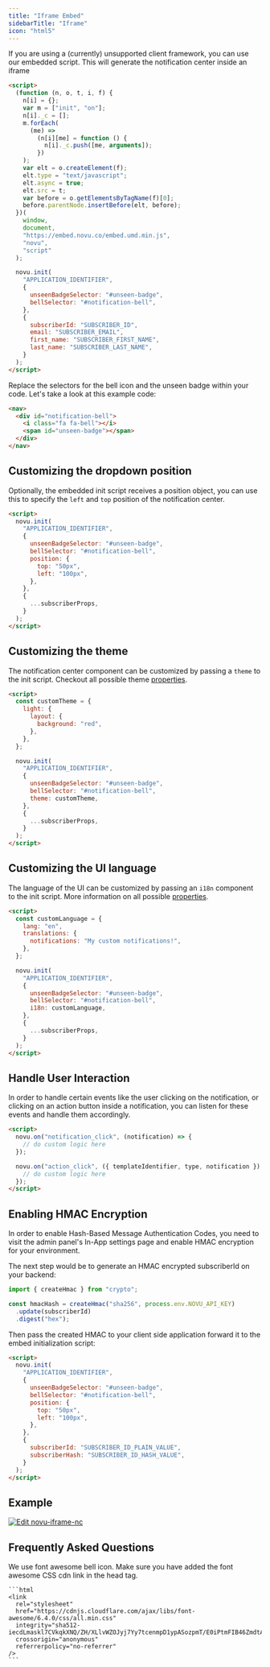 ```yaml
---
title: "Iframe Embed"
sidebarTitle: "Iframe"
icon: "html5"
---
```


If you are using a (currently) unsupported client framework, you can use our embedded script. This will generate the notification center inside an iframe

```html
<script>
  (function (n, o, t, i, f) {
    n[i] = {};
    var m = ["init", "on"];
    n[i]._c = [];
    m.forEach(
      (me) =>
        (n[i][me] = function () {
          n[i]._c.push([me, arguments]);
        })
    );
    var elt = o.createElement(f);
    elt.type = "text/javascript";
    elt.async = true;
    elt.src = t;
    var before = o.getElementsByTagName(f)[0];
    before.parentNode.insertBefore(elt, before);
  })(
    window,
    document,
    "https://embed.novu.co/embed.umd.min.js",
    "novu",
    "script"
  );

  novu.init(
    "APPLICATION_IDENTIFIER",
    {
      unseenBadgeSelector: "#unseen-badge",
      bellSelector: "#notification-bell",
    },
    {
      subscriberId: "SUBSCRIBER_ID",
      email: "SUBSCRIBER_EMAIL",
      first_name: "SUBSCRIBER_FIRST_NAME",
      last_name: "SUBSCRIBER_LAST_NAME",
    }
  );
</script>
```

Replace the selectors for the bell icon and the unseen badge within your code. Let's take a look at this example code:

```html
<nav>
  <div id="notification-bell">
    <i class="fa fa-bell"></i>
    <span id="unseen-badge"></span>
  </div>
</nav>
```

## Customizing the dropdown position

Optionally, the embedded init script receives a position object, you can use this to specify the `left` and `top` position of the notification center.

```html
<script>
  novu.init(
    "APPLICATION_IDENTIFIER",
    {
      unseenBadgeSelector: "#unseen-badge",
      bellSelector: "#notification-bell",
      position: {
        top: "50px",
        left: "100px",
      },
    },
    {
      ...subscriberProps,
    }
  );
</script>
```

## Customizing the theme

The notification center component can be customized by passing a `theme` to the init script. Checkout all possible theme [properties](/notification-center/client/react/api-reference).

```html
<script>
  const customTheme = {
    light: {
      layout: {
        background: "red",
      },
    },
  };

  novu.init(
    "APPLICATION_IDENTIFIER",
    {
      unseenBadgeSelector: "#unseen-badge",
      bellSelector: "#notification-bell",
      theme: customTheme,
    },
    {
      ...subscriberProps,
    }
  );
</script>
```

## Customizing the UI language

The language of the UI can be customized by passing an `i18n` component to the init script. More information on all possible [properties](/notification-center/client/react/customization#customize-the-ui-language).

```html
<script>
  const customLanguage = {
    lang: "en",
    translations: {
      notifications: "My custom notifications!",
    },
  };

  novu.init(
    "APPLICATION_IDENTIFIER",
    {
      unseenBadgeSelector: "#unseen-badge",
      bellSelector: "#notification-bell",
      i18n: customLanguage,
    },
    {
      ...subscriberProps,
    }
  );
</script>
```

## Handle User Interaction

In order to handle certain events like the user clicking on the notification, or clicking on an action button inside a notification, you can listen for these events and handle them accordingly.

```html
<script>
  novu.on("notification_click", (notification) => {
    // do custom logic here
  });

  novu.on("action_click", ({ templateIdentifier, type, notification }) => {
    // do custom logic here
  });
</script>
```

## Enabling HMAC Encryption

In order to enable Hash-Based Message Authentication Codes, you need to visit the admin panel's In-App settings page and enable HMAC encryption for your environment.

The next step would be to generate an HMAC encrypted subscriberId on your backend:

```javascript
import { createHmac } from "crypto";

const hmacHash = createHmac("sha256", process.env.NOVU_API_KEY)
  .update(subscriberId)
  .digest("hex");
```

Then pass the created HMAC to your client side application forward it to the embed initialization script:

```html
<script>
  novu.init(
    "APPLICATION_IDENTIFIER",
    {
      unseenBadgeSelector: "#unseen-badge",
      bellSelector: "#notification-bell",
      position: {
        top: "50px",
        left: "100px",
      },
    },
    {
      subscriberId: "SUBSCRIBER_ID_PLAIN_VALUE",
      subscriberHash: "SUBSCRIBER_ID_HASH_VALUE",
    }
  );
</script>
```

## Example

[![Edit novu-iframe-nc](https://codesandbox.io/static/img/play-codesandbox.svg)](https://codesandbox.io/s/novu-iframe-nc-t9ns9d?fontsize=14&hidenavigation=1&theme=dark)

## Frequently Asked Questions

<AccordionGroup>
  <Accordion title="The notification bell is not showing in the iframe.">

We use font awesome bell icon. Make sure you have added the font awesome CSS cdn link in the head tag.

    ```html
    <link
      rel="stylesheet"
      href="https://cdnjs.cloudflare.com/ajax/libs/font-awesome/6.4.0/css/all.min.css"
      integrity="sha512-iecdLmaskl7CVkqkXNQ/ZH/XLlvWZOJyj7Yy7tcenmpD1ypASozpmT/E0iPtmFIB46ZmdtAc9eNBvH0H/ZpiBw=="
      crossorigin="anonymous"
      referrerpolicy="no-referrer"
    />
    ```

  </Accordion>
</AccordionGroup>
